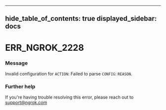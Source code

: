 

---
hide_table_of_contents: true
displayed_sidebar: docs
---


# ERR_NGROK_2228

### Message
Invalid configuration for `ACTION`: Failed to parse `CONFIG`: `REASON`.

<ErrorDetails error="err_ngrok_2228" />



### Further help
If you're having trouble resolving this error, please reach out to [support@ngrok.com](mailto:support@ngrok.com?subject=Help%20with%20ERR_NGROK_2228)


